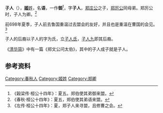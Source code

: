 {{Infobox 先秦人物
|image       = 
|姓= [[姬姓|姬]]
|名= 语
|shi        = 
|字= 子人
|hao         = 
|官位= 郑卿
|nickname    = 
|nickzi      = 
|posthumous  = 
|国家= [[郑国|郑国]]
|名称= 子人
|hometown    = 
|birth       = 
|death       = 
|honor       = 
|母= 雍姞
|spouse       = 
|父= 郑庄公
}}
'''子人'''（{{bd|？||？||}}），[[姬姓|'''姬'''姓]]，名'''语'''，一作'''御'''<ref>《榖梁传·桓公十四年》：夏五。郑伯使其弟御来盟。</ref>，字'''子人'''，[[郑庄公|郑庄公]]之子，[[郑厉公|郑厉公]]同母弟。郑厉公时，子人为卿。<ref>《春秋·桓公十四年》：夏五，郑伯使其弟语来盟。</ref>

前698年夏季，子人前去鲁国重温过去盟会的友好，并且也是重温在曹国的会见。<ref>《左传·桓公十四年》：夏，郑子人来寻盟，且修曹之会。</ref>

子人的后裔以子人的字为氏，立[[子人氏|子人氏]]，[[子人九|子人九]]即其后裔。

《[[清华简|清华简]]》中有一篇《郑文公问太伯》，其中的子人成子就是子人。

== 参考资料 ==
{{reflist}}


[[Category:春秋人|Category:春秋人]]
[[Category:姬姓|Category:姬姓]]
[[Category:郑卿|Category:郑卿]]